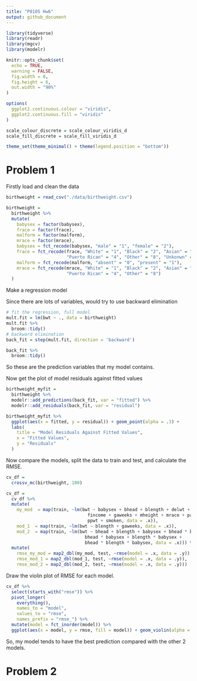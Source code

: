 ```yaml
---
title: "P8105 Hw6"
output: github_document
---
```


```r
library(tidyverse)
library(readr)
library(mgcv)
library(modelr)

knitr::opts_chunk$set(
  echo = TRUE,
  warning = FALSE,
  fig.width = 8,
  fig.height = 6,
  out.width = "90%"
)

options(
  ggplot2.continuous.colour = "viridis",
  ggplot2.continuous.fill = "viridis"
)

scale_colour_discrete = scale_colour_viridis_d
scale_fill_discrete = scale_fill_viridis_d

theme_set(theme_minimal() + theme(legend.position = "bottom"))
```

# Problem 1

Firstly load and clean the data

```r
birthweight = read_csv("./data/birthweight.csv")

birthweight = 
  birthweight %>% 
  mutate(
    babysex = factor(babysex),
    frace = factor(frace),
    malform = factor(malform),
    mrace = factor(mrace),
    babysex = fct_recode(babysex, "male" = "1", "female" = "2"),
    frace = fct_recode(frace, "White" = "1", "Black" = "2", "Asian" = "3", 
                       "Puerto Rican" = "4", "Other" = "8", "Unkonwn" = "9"),
    malform = fct_recode(malform, "absent" = "0", "present" = "1"),
    mrace = fct_recode(mrace, "White" = "1", "Black" = "2", "Asian" = "3",
                       "Puerto Rican" = "4", "Other" = "8")
  )
```

Make a regression model

Since there are lots of variables, would try to use backward elimination

```r
# fit the regression, full model
mult.fit = lm(bwt ~ ., data = birthweight)
mult.fit %>% 
  broom::tidy()
# backward elimination
back_fit = step(mult.fit, direction = 'backward')
```

```r
back_fit %>% 
  broom::tidy()
```

So these are the prediction variables that my model contains.

Now get the plot of model residuals against fitted values

```r
birthweight_myfit = 
  birthweight %>% 
  modelr::add_predictions(back_fit, var = "fitted") %>% 
  modelr::add_residuals(back_fit, var = "residual")

birthweight_myfit %>% 
  ggplot(aes(x = fitted, y = residual)) + geom_point(alpha = .3) + 
  labs(
    title = "Model Residuals Against Fitted Values",
    x = "Fitted Values",
    y = "Residuals"
  )
```

Now compare the models, split the data to train and test, and calculate the RMSE.

```r
cv_df = 
  crossv_mc(birthweight, 100)

cv_df = 
  cv_df %>% 
  mutate(
    my_mod  = map(train, ~lm(bwt ~ babysex + bhead + blength + delwt + 
                               fincome + gaweeks + mheight + mrace + parity + 
                               ppwt + smoken, data = .x)),
    mod_1  = map(train, ~lm(bwt ~ blength + gaweeks, data = .x)),
    mod_2  = map(train, ~lm(bwt ~ bhead + blength + babysex + bhead * blength + 
                              bhead * babysex + blength * babysex + 
                              bhead * blength * babysex, data = .x))) %>% 
  mutate(
    rmse_my_mod = map2_dbl(my_mod, test, ~rmse(model = .x, data = .y)),
    rmse_mod_1 = map2_dbl(mod_1, test, ~rmse(model = .x, data = .y)),
    rmse_mod_2 = map2_dbl(mod_2, test, ~rmse(model = .x, data = .y)))
```

Draw the violin plot of RMSE for each model.

```r
cv_df %>% 
  select(starts_with("rmse")) %>% 
  pivot_longer(
    everything(),
    names_to = "model", 
    values_to = "rmse",
    names_prefix = "rmse_") %>% 
  mutate(model = fct_inorder(model)) %>% 
  ggplot(aes(x = model, y = rmse, fill = model)) + geom_violin(alpha = .4)
```

So, my model tends to have the best prediction compared with the other 2 models.


# Problem 2



